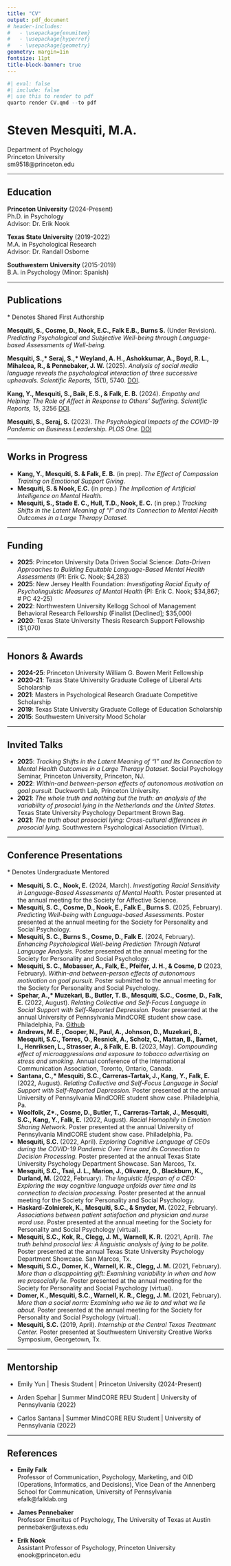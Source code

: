 ```yaml
---
title: "CV"
output: pdf_document
# header-includes:
#   - \usepackage{enumitem}
#   - \usepackage{hyperref}
#   - \usepackage{geometry}
geometry: margin=1in
fontsize: 11pt
title-block-banner: true
---
```

```r
#| eval: false
#| include: false
#| use this to render to pdf
quarto render CV.qmd --to pdf
```

# Steven Mesquiti, M.A.

Department of Psychology\
Princeton University\
sm9518\@princeton.edu

------------------------------------------------------------------------

## Education

**Princeton University** (2024-Present)\
Ph.D. in Psychology\
Advisor: Dr. Erik Nook

**Texas State University** (2019-2022)\
M.A. in Psychological Research\
Advisor: Dr. Randall Osborne

**Southwestern University** (2015-2019)\
B.A. in Psychology (Minor: Spanish)

------------------------------------------------------------------------

## Publications

\* Denotes Shared First Authorship

**Mesquiti, S., Cosme, D., Nook, E.C., Falk E.B., Burns S.** (Under Revision). *Predicting Psychological and Subjective Well-being through Language-based Assessments of Well-being.*

**Mesquiti, S.,\* Seraj, S.,\* Weyland, A. H., Ashokkumar, A., Boyd, R. L., Mihalcea, R., & Pennebaker, J. W.** (2025). *Analysis of social media language reveals the psychological interaction of three successive upheavals.* *Scientific Reports, 15*(1), 5740. [DOI](https://doi.org/10.1038/s41598-025-89165-z).

**Kang, Y., Mesquiti, S., Baik, E.S., & Falk, E. B.** (2024). *Empathy and Helping: The Role of Affect in Response to Others’ Suffering.* *Scientific Reports, 15*, 3256 [DOI](https://doi.org/10.1038/s41598-025-87221-2).

**Mesquiti, S., Seraj, S.** (2023). *The Psychological Impacts of the COVID-19 Pandemic on Business Leadership.* *PLOS One.* [DOI](https://doi.org/10.1371/journal.pone.0290621)

------------------------------------------------------------------------

## Works in Progress

-   **Kang, Y., Mesquiti, S. & Falk, E. B.** (in prep). *The Effect of Compassion Training on Emotional Support Giving.*
-   **Mesquiti, S. & Nook, E.C.** (in prep.) *The Implication of Artificial Intelligence on Mental Health.*
-   **Mesquiti, S., Stade E. C., Hull, T.D., Nook, E. C.** (in prep.) *Tracking Shifts in the Latent Meaning of "I" and Its Connection to Mental Health Outcomes in a Large Therapy Dataset.*

------------------------------------------------------------------------

## Funding

-   **2025**: Princeton University Data Driven Social Science: *Data-Driven Approaches to Building Equitable Language-Based Mental Health Assessments* (PI: Erik C. Nook; \$4,283)
-   **2025**: New Jersey Health Foundation: *Investigating Racial Equity of Psycholinguistic Measures of Mental Health* (PI: Erik C. Nook; \$34,867; \# PC 42-25)
-   **2022**: Northwestern University Kellogg School of Management Behavioral Research Fellowship (Finalist \[Declined\]; \$35,000)
-   **2020**: Texas State University Thesis Research Support Fellowship (\$1,070)

------------------------------------------------------------------------

## Honors & Awards

-   **2024-25**: Princeton University William G. Bowen Merit Fellowship
-   **2020-21**: Texas State University Graduate College of Liberal Arts Scholarship
-   **2021**: Masters in Psychological Research Graduate Competitive Scholarship
-   **2019**: Texas State University Graduate College of Education Scholarship
-   **2015**: Southwestern University Mood Scholar

------------------------------------------------------------------------

## Invited Talks

-   **2025**: *Tracking Shifts in the Latent Meaning of "I" and Its Connection to Mental Health Outcomes in a Large Therapy Dataset.* Social Psychology Seminar, Princeton University, Princeton, NJ.
-   **2022**: *Within-and between-person effects of autonomous motivation on goal pursuit.* Duckworth Lab, Princeton University.
-   **2021**: *The whole truth and nothing but the truth: an analysis of the variability of prosocial lying in the Netherlands and the United States.* Texas State University Psychology Department Brown Bag.
-   **2021**: *The truth about prosocial lying: Cross-cultural differences in prosocial lying.* Southwestern Psychological Association (Virtual).

------------------------------------------------------------------------

## Conference Presentations

\* Denotes Undergraduate Mentored

-   **Mesquiti, S. C., Nook, E.** (2024, March). *Investigating Racial Sensitivity in Language-Based Assessments of Mental Health.* Poster presented at the annual meeting for the Society for Affective Science.
-   **Mesquiti, S. C., Cosme, D., Nook, E., Falk E., Burns S.** (2025, February). *Predicting Well-being with Language-based Assessments.* Poster presented at the annual meeting for the Society for Personality and Social Psychology.
-   **Mesquiti, S. C., Burns S., Cosme, D., Falk E.** (2024, February). *Enhancing Psychological Well-being Prediction Through Natural Language Analysis.* Poster presented at the annual meeting for the Society for Personality and Social Psychology.
-   **Mesquiti, S. C., Mobasser, A., Falk, E., Pfeifer, J. H., & Cosme, D** (2023, February). *Within-and between-person effects of autonomous motivation on goal pursuit.* Poster submitted to the annual meeting for the Society for Personality and Social Psychology.
-   **Spehar, A.,\* Muzekari, B., Butler, T. B., Mesquiti, S.C., Cosme, D., Falk, E.** (2022, August). *Relating Collective and Self-Focus Language in Social Support with Self-Reported Depression.* Poster presented at the annual University of Pennsylvania MindCORE student show case. Philadelphia, Pa. [Github](https://github.com)
-   **Andrews, M. E., Cooper, N., Paul, A., Johnson, D., Muzekari, B., Mesquiti, S.C., Torres, O., Resnick, A., Scholz, C., Mattan, B., Barnet, I., Henriksen, L., Strasser, A., & Falk, E. B.** (2023, May). *Compounding effect of microaggressions and exposure to tobacco advertising on stress and smoking.* Annual conference of the International Communication Association, Toronto, Ontario, Canada.
-   **Santana, C.,\* Mesquiti, S.C., Carreras-Tartak, J., Kang, Y., Falk, E.** (2022, August). *Relating Collective and Self-Focus Language in Social Support with Self-Reported Depression.* Poster presented at the annual University of Pennsylvania MindCORE student show case. Philadelphia, Pa.
-   **Woolfolk, Z\*., Cosme, D., Butler, T., Carreras-Tartak, J., Mesquiti, S.C., Kang, Y., Falk, E.** (2022, August). *Racial Homophily in Emotion Sharing Network.* Poster presented at the annual University of Pennsylvania MindCORE student show case. Philadelphia, Pa.
-   **Mesquiti, S.C.** (2022, April). *Exploring Cognitive Language of CEOs during the COVID-19 Pandemic Over Time and its Connection to Decision Processing.* Poster presented at the annual Texas State University Psychology Department Showcase. San Marcos, Tx.
-   **Mesquiti, S.C., Tsai, J. L., Marion, J., Olivarez, O., Blackburn, K., Durland, M.** (2022, February). *The linguistic lifespan of a CEO: Exploring the way cognitive language unfolds over time and its connection to decision processing.* Poster presented at the annual meeting for the Society for Personality and Social Psychology.
-   **Haskard-Zolnierek, K., Mesquiti, S.C., & Snyder, M.** (2022, February). *Associations between patient satisfaction and physician and nurse word use.* Poster presented at the annual meeting for the Society for Personality and Social Psychology (virtual).
-   **Mesquiti, S.C., Kok, R., Clegg, J. M., Warnell, K. R.** (2021, April). *The truth behind prosocial lies: A linguistic analysis of lying to be polite.* Poster presented at the annual Texas State University Psychology Department Showcase. San Marcos, Tx.
-   **Mesquiti, S.C., Domer, K., Warnell, K. R., Clegg, J. M.** (2021, February). *More than a disappointing gift: Examining variability in when and how we prosocially lie.* Poster presented at the annual meeting for the Society for Personality and Social Psychology (virtual).
-   **Domer, K., Mesquiti, S.C., Warnell, K. R., Clegg, J. M.** (2021, February). *More than a social norm: Examining who we lie to and what we lie about.* Poster presented at the annual meeting for the Society for Personality and Social Psychology (virtual).
-   **Mesquiti, S.C.** (2019, April). *Internship at the Central Texas Treatment Center.* Poster presented at Southwestern University Creative Works Symposium, Georgetown, Tx.

------------------------------------------------------------------------

## Mentorship

-   Emily Yun \| Thesis Student \| Princeton University (2024-Present)

-   Arden Spehar \| Summer MindCORE REU Student \| University of Pennsylvania (2022)

-   Carlos Santana \| Summer MindCORE REU Student \| University of Pennsylvania (2022)

------------------------------------------------------------------------

## References

-   **Emily Falk**\
    Professor of Communication, Psychology, Marketing, and OID (Operations, Informatics, and Decisions), Vice Dean of the Annenberg School for Communication, University of Pennsylvania\
    efalk\@falklab.org

-   **James Pennebaker**\
    Professor Emeritus of Psychology, The University of Texas at Austin\
    pennebaker\@utexas.edu

-   **Erik Nook**\
    Assistant Professor of Psychology, Princeton University\
    enook\@princeton.edu
